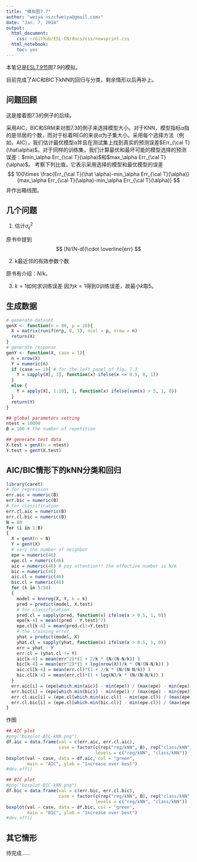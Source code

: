 ```yaml
---
title: "模拟图7.7"
author: "weiya <szcfweiya@gmail.com>"
date: "Jan. 7, 2018"
output:
  html_document:
    css: ~/Github/ESL-CN/docs/css/newsprint.css
  html_notebook:
    toc: yes
---
```

本笔记是[ESL7.9节](https://esl.hohoweiya.xyz/07%20Model%20Assessment%20and%20Selection/7.9%20Vapnik-Chervonenkis%20Dimension/index.html)图7.9的模拟。

目前完成了AIC和BIC下kNN的回归与分类，剩余情形以后再补上。

## 问题回顾

这是接着图7.3的例子的后续。

采用AIC，BIC和SRM来对图7.3的例子来选择模型大小。对于KNN，模型指标$\alpha$指的是邻居的个数，而对于标着REG的来说$\alpha$为子集大小。采用每个选择方法（例如，AIC），我们估计最优模型$\hat \alpha$并且在测试集上找到真实的预测误差$Err_{\cal T}(\hat\alpha)$。对于同样的训练集，我们计算最优和最坏可能的模型选择的预测误差：$min_\alpha Err_{\cal T}(\alpha)$和$max_\alpha Err_{\cal T}(\alpha)$。
考察下列比值，它表示采用选择的模型和最优模型的误差
$$
100\times \frac{Err_{\cal T}(\hat \alpha)-min_\alpha Err_{\cal T}(\alpha)}{max_\alpha Err_{\cal T}(\alpha)-min_\alpha Err_{\cal T}(\alpha)}
$$
并作出箱线图。

## 几个问题

1. 估计$\sigma_\epsilon^2$

原书中提到
$$
[N/(N-d)]\cdot \overline{err}
$$

2. k最近邻的有效参数个数

原书有介绍：$N/k$。

3. $k=1$如何求训练误差
因为$k=1$得到0训练误差，故最小$k$取5。

## 生成数据

```r
# generate dataset
genX <- function(n = 80, p = 20){
  X = matrix(runif(n*p, 0, 1), ncol = p, nrow = n)
  return(X)
}
# generate response
genY <- function(X, case = 1){
  n = nrow(X)
  Y = numeric(n)
  if (case == 1){ # for the left panel of fig. 7.3
    Y = sapply(X[, 1], function(x) ifelse(x <= 0.5, 0, 1))
  }
  else {
    Y = apply(X[, 1:10], 1, function(x) ifelse(sum(x) > 5, 1, 0))  
  }
  return(Y)
}

## global parameters setting
ntest = 10000
B = 100 # the number of repetition

## generate test data
X.test = genX(n = ntest)
Y.test = genY(X.test)
```

## AIC/BIC情形下的kNN分类和回归

```r
library(caret)
# for regression
err.aic = numeric(B)
err.bic = numeric(B)
# for classification
err.cl.aic = numeric(B)
err.cl.bic = numeric(B)
N = 80
for (i in 1:B)
{
  X = genX(n = N)
  Y = genY(X)
  # vary the number of neighbor
  epe = numeric(46)
  epe.cl = numeric(46)
  aic = numeric(46) # pay attention!! the effective number is N/k
  bic = numeric(46)
  aic.cl = numeric(46)
  bic.cl = numeric(46)
  for (k in 5:50)
  {
    model = knnreg(X, Y, k = k)
    pred = predict(model, X.test)
    # for classification
    pred.cl = sapply(pred, function(x) ifelse(x > 0.5, 1, 0))
    epe[k-4] = mean((pred - Y.test)^2)
    epe.cl[k-4] = mean(pred.cl!=Y.test)
    # the training error
    yhat = predict(model, X)
    yhat.cl = sapply(yhat, function(x) ifelse(x > 0.5, 1, 0))
    err = yhat - Y
    err.cl = (yhat.cl != Y)
    aic[k-4] = mean(err^2)*(1 + 2/k * (N/(N-N/k)) )
    bic[k-4] = mean(err^2)*(1 + log(nrow(X))/k * (N/(N-N/k)) )
    aic.cl[k-4] = mean(err.cl)*(1 + 2/k * (N/(N-N/k)) )
    bic.cl[k-4] = mean(err.cl)*(1 + log(N)/k * (N/(N-N/k)) )
  }
  err.aic[i] = (epe[which.min(aic)] - min(epe)) / (max(epe) - min(epe))
  err.bic[i] = (epe[which.min(bic)] - min(epe)) / (max(epe) - min(epe))
  err.cl.aic[i] = (epe.cl[which.min(aic.cl)] - min(epe.cl)) / (max(epe.cl) - min(epe.cl))
  err.cl.bic[i] = (epe.cl[which.min(bic.cl)] - min(epe.cl)) / (max(epe.cl) - min(epe.cl))
}
```
作图
```r
## AIC plot
#png("boxplot-AIC-kNN.png")
df.aic = data.frame(val = c(err.aic, err.cl.aic),
                    case = factor(c(rep("reg/kNN", B), rep("class/kNN", B)),
                                  levels = c("reg/kNN", "class/kNN")) )
boxplot(val ~ case, data = df.aic, col = "green",
        main = "AIC", ylab = "Increase over best")
#dev.off()

## BIC plot
#png("boxplot-BIC-kNN.png")
df.bic = data.frame(val = c(err.bic, err.cl.bic),
                    case = factor(c(rep("reg/kNN", B), rep("class/kNN", B)),
                                  levels = c("reg/kNN", "class/kNN")) )
boxplot(val ~ case, data = df.bic, col = "green",
        main = "BIC", ylab = "Increase over best")
#dev.off()
```

## 其它情形

待完成......
